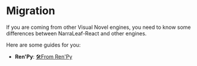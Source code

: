 # Migration

If you are coming from other Visual Novel engines, you need to know some differences between NarraLeaf-React and other engines.

Here are some guides for you:

- **Ren'Py**: [🛠From Ren'Py](/documentation/migration/from-renpy)


